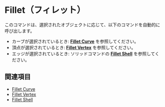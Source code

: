 
# Fillet（フィレット）

<Reference shortcut="B" command="Fillet" button="コマンドバー右" />

このコマンドは、選択されたオブジェクトに応じて、以下のコマンドを自動的に呼び出します。
  - カーブが選択されているとき: [**Fillet Curve**](./fillet-curve) を参照してください。
  - 頂点が選択されているとき: [**Fillet Vertex**](./fillet-vertex) を参照してください。
  - エッジが選択されているとき: ソリッドコマンドの [**Fillet Shell**](../solid/fillet-shell) を参照してください。

## 関連項目
- [Fillet Curve](./fillet-curve)
- [Fillet Vertex](./fillet-vertex)
- [Fillet Shell](../solid/fillet-shell)